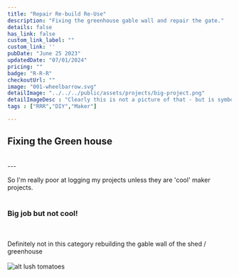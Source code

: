 ```yaml
---
title: "Repair Re-build Re-Use"
description: "Fixing the greenhouse gable wall and repair the gate."
details: false
has_link: false
custom_link_label: ""
custom_link: ''
pubDate: "June 25 2023"
updatedDate: "07/01/2024"
pricing: ""
badge: "R-R-R"
checkoutUrl: ""
image: "001-wheelbarrow.svg"
detailImage: "../../../public/assets/projects/big-project.png"
detailImageDesc : "Clearly this is not a picture of that - but is symbolic of big grungy projects. And yes it is me up to my elbows in repair and rebuild!"
tags : ["RRR","DIY","Maker"]

---
```


## Fixing the Green house
<br/>
---

So I'm really poor at logging my projects unless they are 'cool' maker projects.
<br/><br/>
### Big job but not cool!
<br/><br/>
Definitely not in this category rebuilding the gable wall of the shed / greenhouse
<br/><br/>
![alt lush tomatoes](../../assets/img/garden23.png "The Summer Garden")


